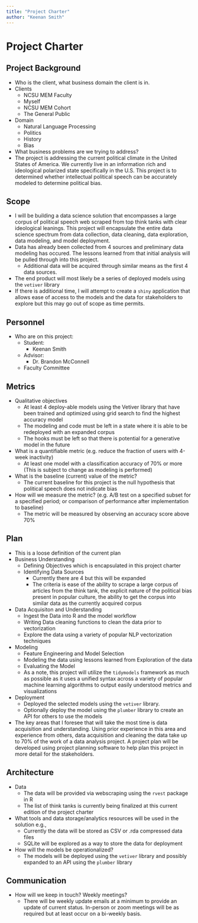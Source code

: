 ```yaml
---
title: "Project Charter"
author: "Keenan Smith"
---
```


# Project Charter

## Project Background

-   Who is the client, what business domain the client is in.
-   Clients
    - NCSU MEM Faculty
    - Myself
    - NCSU MEM Cohort
    - The General Public
-   Domain
    - Natural Language Processing
    - Politics
    - History
    - Bias
-   What business problems are we trying to address?
-   The project is addressing the current political climate in the United States of America. We currently live in an information rich and ideological polarized state specifically in the U.S. This project is to determined whether intellectual political speech can be accurately modeled to determine political bias.

## Scope

-   I will be building a data science solution that encompasses a large corpus of political speech web scraped from top think tanks with clear ideological leanings. This project will encapsulate the entire data science spectrum from data collection, data cleaning, data exploration, data modeling, and model deployment.
-   Data has already been collected from 4 sources and preliminary data modeling has occured. The lessons learned from that initial analysis will be pulled through into this project. 
    - Additional data will be acquired through similar means as the first 4 data sources. 
-   The end product will most likely be a series of deployed models using the `vetiver` library
-   If there is additional time, I will attempt to create a `shiny` application that allows ease of access to the models and the data for stakeholders to explore but this may go out of scope as time permits.

## Personnel

-   Who are on this project:
    -   Student:
        -   Keenan Smith
    -   Advisor:
        -   Dr. Brandon McConnell
    -   Faculty Committee

## Metrics

-   Qualitative objectives
    - At least 4 deploy-able models using the Vetiver library that have been trained and optimized using grid search to find the highest accuracy model
    - The modeling and code must be left in a state where it is able to be redeployed with an expanded corpus
    - The hooks must be left so that there is potential for a generative model in the future
-   What is a quantifiable metric (e.g. reduce the fraction of users with 4-week inactivity)
    - At least one model with a classification accuracy of 70% or more (This is subject to change as modeling is performed)
-   What is the baseline (current) value of the metric? 
    - The current baseline for this project is the null hypothesis that political speech does not indicate bias
-   How will we measure the metric? (e.g. A/B test on a specified subset for a specified period; or comparison of performance after implementation to baseline)
    - The metric will be measured by observing an accuracy score above 70%

## Plan

-   This is a loose definition of the current plan
- Business Understanding
    - Defining Objectives which is encapsulated in this project charter
    - Identifying Data Sources
        - Currently there are 4 but this will be expanded
        - The criteria is ease of the ability to scrape a large corpus of articles from the think tank, the explicit nature of the political bias present in popular culture, the ability to get the corpus into similar data as the currently acquired corpus
- Data Acquisiton and Understanding
    - Ingest the Data into R and the model workflow
    - Writing Data cleaning functions to clean the data prior to vectorization
    - Explore the data using a variety of popular NLP vectorization techniques
- Modeling
    - Feature Engineering and Model Selection
    - Modeling the data using lessons learned from Exploration of the data
    - Evaluating the Model
    - As a note, this project will utilize the `tidymodels` framework as much as possible as it uses a unified syntax across a variety of popular machine learning algorithms to output easily understood metrics and visualizations
- Deployment
    - Deployed the selected models using the `vetiver` library.
    - Optionally deploy the model using the `plumber` library to create an API for others to use the models
    
- The key areas that I foresee that will take the most time is data acquisition and understanding. Using prior experience in this area and experience from others, data acquisition and cleaning the data take up to 70% of the work of a data analysis project. A project plan will be developed using project planning software to help plan this project in more detail for the stakeholders. 
    

## Architecture

-   Data
    - The data will be provided via webscraping using the `rvest` package in R
    - The list of think tanks is currently being finalized at this current edition of the project charter  
-   What tools and data storage/analytics resources will be used in the solution e.g.,
    - Currently the data will be stored as CSV or .rda compressed data files
    - SQLite will be explored as a way to store the data for deployment
-   How will the models be operationalized?
    -   The models will be deployed using the `vetiver` library and possibly expanded to an API using the `plumber` library

## Communication

-   How will we keep in touch? Weekly meetings?
    - There will be weekly update emails at a minimum to provide an update of current status. In-person or zoom meetings will be as required but at least occur on a bi-weekly basis.
